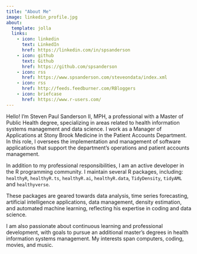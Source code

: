 ```yaml
---
title: "About Me"
image: linkedin_profile.jpg
about:
  template: jolla
  links:
    - icon: linkedin
      text: LinkedIn
      href: https://linkedin.com/in/spsanderson
    - icon: github
      text: Github
      href: https://github.com/spsanderson
    - icon: rss
      href: https://www.spsanderson.com/steveondata/index.xml
    - icon: rss
      href: http://feeds.feedburner.com/RBloggers
    - icon: briefcase
      href: https://www.r-users.com/
---
```


Hello! I'm Steven Paul Sanderson II, MPH, a professional with a Master of Public Health degree, specializing in areas related to health information systems management and data science. I work as a Manager of Applications at Stony Brook Medicine in the Patient Accounts Department. In this role, I oversees the implementation and management of software applications that support the department's operations and patient accounts management.

In addition to my professional responsibilities, I am an active developer in the R programming community. I maintain several R packages, including: `healthyR`, `healthyR.ts`, `healthyR.ai`, `healthyR.data`, `TidyDensity`, `tidyAML` and `healthyverse`.

These packages are geared towards data analysis, time series forecasting, artificial intelligence applications, data management, density estimation, and automated machine learning, reflecting his expertise in coding and data science.

I am also passionate about continuous learning and professional development, with goals to pursue an additional master's degrees in health information systems management. My interests span computers, coding, movies, and music.
